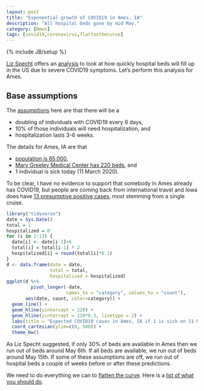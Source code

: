```yaml
---
layout: post
title: "Exponential growth of COVID19 in Ames, IA"
description: "All hospital beds gone by mid May."
category: [News]
tags: [covid19,coronavirus,flattenthecurve]
---
```


{% include JB/setup %}

[Liz Specht](https://twitter.com/LizSpecht) offers an 
[analysis](https://www.statnews.com/2020/03/10/simple-math-alarming-answers-covid-19/) 
to look at how quickly hospital beds will fill up in the US due to severe 
COVID19 symptoms. Let's perform this analysis for Ames. 

## Base assumptions

The 
[assumptions](https://www.statnews.com/2020/03/10/simple-math-alarming-answers-covid-19/) here are that there will be a 

  - doubling of individuals with COVID19 every 6 days,
  - 10% of those individuals will need hospitalization, and
  - hospitalization lasts 3-6 weeks.
  
The details for Ames, IA are that 

  - [population is 65,000](https://en.wikipedia.org/wiki/Ames,_Iowa#2010_census), 
  - [Mary Greeley Medical Center has 220 beds](https://www.mgmc.org/), and 
  - 1 individual is sick today (11 March 2020).
  
To be clear, I have no evidence to support that somebody in Ames already has 
COVID19, but people are coming back from international travel 
and Iowa does have 
[13 presumptive positive cases](https://idph.iowa.gov/Emerging-Health-Issues/Novel-Coronavirus), 
most stemming from a single cruise.


  
```r
library("tidyverse")
date = Sys.Date()
total = 1
hospitalized = 0
for (i in 2:13) {
  date[i] <- date[i-1]+6
  total[i] = total[i-1] * 2
  hospitalized[i] = round(total[i]*0.1)
}
d <- data.frame(date = date,
                total = total,
                hospitalized = hospitalized)
ggplot(d %>% 
         pivot_longer(-date, 
                      names_to = "category", values_to = "count"), 
       aes(date, count, color=category)) + 
  geom_line() + 
  geom_hline(yintercept = 220) +
  geom_hline(yintercept = 220*0.3, linetype = 2) + 
  labs(title = "Expected COVID19 cases in Ames, IA if 1 is sick on 11 Mar 2020") + 
  coord_cartesian(ylim=c(0, 500)) +
  theme_bw()
```

As Liz Specht suggested, 
if only 30% of beds are available in Ames then we run out of beds around 
May 6th. 
If all beds are available, we run out of beds around May 15th. 
If some of these assumptions are off, we run out of hospital beds a couple of 
weeks before or after these predictions.

We need to do everything we can to [flatten the curve](https://www.flattenthecurve.com/).
Here is a [list of what you should do](https://www.flattenthecurve.com/#Do).